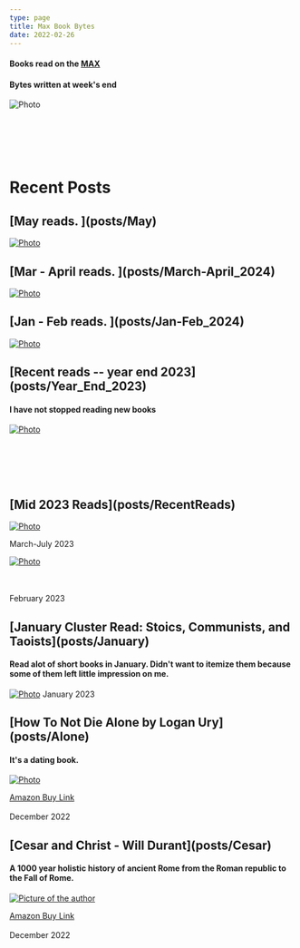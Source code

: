 ```yaml
---
type: page
title: Max Book Bytes
date: 2022-02-26
---
```


<h4>Books read on the <a href="https://trimet.org/max" target="_blank">MAX</a></h4>
<h4>Bytes written at week's end</h4>

<Image
src="/images/maxtrain.jpg"
alt="Photo"
width={700}
height={700}
priority
className="next-image"
/>

<br></br>
<br></br>
<h1> Recent Posts </h1>

<h2>[May reads. ](posts/May)</h2>

[<Image
src="/images/634.jpg"
alt="Photo"
width={594}
height={792}
priority
className="next-image"
/>](posts/May)

<h2>[Mar - April reads. ](posts/March-April_2024)</h2>

[<Image
src="/images/sunset.png"
alt="Photo"
width={594}
height={792}
priority
className="next-image"
/>](posts/March-April_2024)


<h2>[Jan - Feb reads. ](posts/Jan-Feb_2024)</h2>

[<Image
src="/images/country.jpg"
alt="Photo"
width={721}
height={481}
priority
className="next-image"
/>](posts/Jan-Feb_2024)


<h2>[Recent reads -- year end 2023](posts/Year_End_2023)</h2>
<h4> I have not stopped reading new books</h4>

[<Image
src="/images/wood.jpg"
alt="Photo"
width={721}
height={481}
priority
className="next-image"
/>](posts/Year_End_2023)

<br></br>
<br></br>
<h2>[Mid 2023 Reads](posts/RecentReads)</h2>

[<Image
src="/images/Flowers.jpg"
alt="Photo"
width={721}
height={481}
priority
className="next-image"
/>](posts/RecentReads)

<span>March-July 2023</span> 

[<Image
src="/images/Snowy.jpg"
alt="Photo"
width={700}
height={700}
priority
className="next-image"
/>](posts/StoryOfPhilosophy)


<br></br>
<span>February 2023</span> 

<h2>[January Cluster Read: Stoics, Communists, and Taoists](posts/January)</h2>
<h4> Read alot of short books in January. Didn't want to itemize them because some of them left little impression on me. </h4>

[<Image
src="/images/SnowyBranch.jpg"
alt="Photo"
width={700}
height={700}
priority
className="next-image"
/>](posts/January)
<span>January 2023</span> 


<h2>[How To Not Die Alone by Logan Ury](posts/Alone)</h2>
<h4> It's a dating book.</h4>

[<Image
src="/images/flower.jpg"
alt="Photo"
width={700}
height={300}
/>](posts/Alone)

<a href="https://www.amazon.com/How-Not-Die-Alone-Surprising/dp/B08CNKXQ2N/ref=sr_1_1?crid=34A1PH5G8F2IG&keywords=how+to+not+die+alone&qid=1673225321&sprefix=how+to+not+ie+alo%2Caps%2C252&sr=8-1" target="_blank">Amazon Buy Link</a>
<br></br>
<span>December 2022</span> 

<h2>[Cesar and Christ - Will Durant](posts/Cesar)</h2>
<h4>A 1000 year holistic history of ancient Rome from the Roman republic to the Fall of Rome.</h4>

[<Image
srcset="/images/10.jpg"
alt="Picture of the author"
objectFit="contain"
/>](posts/Cesar)

<a href="https://www.amazon.com/Caesar-Christ-Civilization-Christianity-D/dp/1567310141/ref=sr_1_1?crid=2PAI3DLJ7WUKH&keywords=Cesar+and+Christ&qid=1671253856&sprefix=cesar+and+chris%2Caps%2C259&sr=8-1" target="_blank">Amazon Buy Link</a>
<br></br>
<span>December 2022</span>




